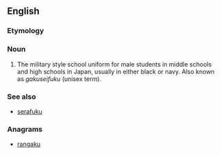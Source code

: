 ==English==

===Etymology===
{{etyl|ja|en}}

===Noun===
{{en-noun|?}}

# The military style school uniform for male students in middle schools and high schools in Japan, usually in either black or navy.  Also known as ''gakuseifuku'' (unisex term).

===See also===
* [[serafuku]]

===Anagrams===
* [[rangaku#English|rangaku]]